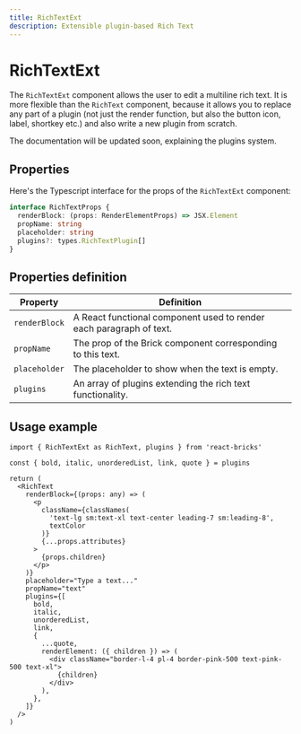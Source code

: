```yaml
---
title: RichTextExt
description: Extensible plugin-based Rich Text
---
```


# RichTextExt

The `RichTextExt` component allows the user to edit a multiline rich text.
It is more flexible than the `RichText` component, because it allows you to replace any part of a plugin (not just the render function, but also the button icon, label, shortkey etc.) and also write a new plugin from scratch.

The documentation will be updated soon, explaining the plugins system.

## Properties

Here's the Typescript interface for the props of the `RichTextExt` component:

```ts
interface RichTextProps {
  renderBlock: (props: RenderElementProps) => JSX.Element
  propName: string
  placeholder: string
  plugins?: types.RichTextPlugin[]
}
```

## Properties definition

| Property      | Definition                                                          |
| ------------- | ------------------------------------------------------------------- |
| `renderBlock` | A React functional component used to render each paragraph of text. |
| `propName`    | The prop of the Brick component corresponding to this text.         |
| `placeholder` | The placeholder to show when the text is empty.                     |
| `plugins`     | An array of plugins extending the rich text functionality.          |

## Usage example

```tsx
import { RichTextExt as RichText, plugins } from 'react-bricks'

const { bold, italic, unorderedList, link, quote } = plugins

return (
  <RichText
    renderBlock={(props: any) => (
      <p
        className={classNames(
          'text-lg sm:text-xl text-center leading-7 sm:leading-8',
          textColor
        )}
        {...props.attributes}
      >
        {props.children}
      </p>
    )}
    placeholder="Type a text..."
    propName="text"
    plugins={[
      bold,
      italic,
      unorderedList,
      link,
      {
        ...quote,
        renderElement: ({ children }) => (
          <div className="border-l-4 pl-4 border-pink-500 text-pink-500 text-xl">
            {children}
          </div>
        ),
      },
    ]}
  />
)
```
